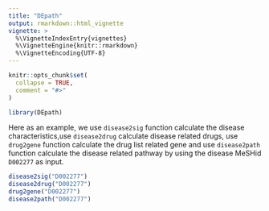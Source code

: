 ```yaml
---
title: "DEpath"
output: rmarkdown::html_vignette
vignette: >
  %\VignetteIndexEntry{vignettes}
  %\VignetteEngine{knitr::rmarkdown}
  %\VignetteEncoding{UTF-8}
---
```


```r
knitr::opts_chunk$set(
  collapse = TRUE,
  comment = "#>"
)

```

```r
library(DEpath)
```
Here as an example, we use `disease2sig` function calculate the disease characteristics,use `disease2drug` calculate disease related drugs, use `drug2gene` function calculate the drug list related gene and use `disease2path` function calculate the disease related pathway by using the disease MeSHid `D002277` as input.

```r

disease2sig("D002277")
disease2drug("D002277")
drug2gene("D002277")
disease2path("D002277")


```

